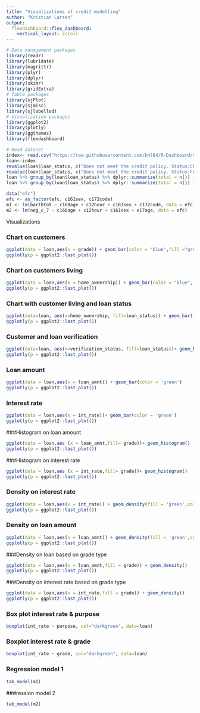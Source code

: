 ```yaml
---
title: "Visualizations of credit modelling"
author: "Kristian Larsen"
output: 
  flexdashboard::flex_dashboard:
    vertical_layout: scroll
---
```


```r
# Data management packages
library(readr) 
library(lubridate)
library(magrittr)
library(plyr)
library(dplyr) 
library(skimr)
library(gridExtra) 
# Table packages
library(sjPlot)
library(sjmisc)
library(sjlabelled)
# Visualization packages
library(ggplot2) 
library(plotly)
library(ggthemes)
library(flexdashboard)

# Read dataset
index<- read.csv("https://raw.githubusercontent.com/knl84/R-Dashboard/master/german_credit.csv")
loan<-index
revalue(loan$loan_status, c("Does not meet the credit policy. Status:Charged Off" = "Charged Off")) -> loan$loan_status
revalue(loan$loan_status, c("Does not meet the credit policy. Status:Fully Paid" = "Fully Paid")) -> loan$loan_status
loan %>% group_by(loan$loan_status) %>% dplyr::summarize(total = n()) -> loan_status_data
loan %>% group_by(loan$loan_status) %>% dplyr::summarize(total = n()) -> loan_status_data

data("efc")
efc <- as_factor(efc, c161sex, c172code)
m1 <- lm(barthtot ~ c160age + c12hour + c161sex + c172code, data = efc)
m2 <- lm(neg_c_7 ~ c160age + c12hour + c161sex + e17age, data = efc)
```

Visualizations

### Chart on customers
```r
ggplot(data = loan,aes(x = grade)) + geom_bar(color = "blue",fill ="green") +geom_text(stat='count', aes(label=..count..))+ theme_solarized()
ggplotly(p = ggplot2::last_plot())
```
### Chart on customers living
```r
ggplot(data = loan,aes(x = home_ownership)) + geom_bar(color = "blue",fill ="green") +geom_text(stat='count', aes(label=..count..))+ theme_solarized()
ggplotly(p = ggplot2::last_plot())
```

### Chart with customer living and loan status
```r
ggplot(data=loan, aes(x=home_ownership, fill=loan_status)) + geom_bar()
ggplotly(p = ggplot2::last_plot())
```
### Customer and loan verification
```r
ggplot(data=loan, aes(x=verification_status, fill=loan_status))+ geom_bar()
ggplotly(p = ggplot2::last_plot())
```

### Loan amount
```r
ggplot(data = loan,aes(x = loan_amnt)) + geom_bar(color = 'green')
ggplotly(p = ggplot2::last_plot())
```
### Interest rate
```r
ggplot(data = loan,aes(x = int_rate))+ geom_bar(color = 'green')
ggplotly(p = ggplot2::last_plot())
```

###Histogram on loan amount
```r

ggplot(data = loan,aes (x = loan_amnt,fill= grade))+ geom_histogram()
ggplotly(p = ggplot2::last_plot())
```
###Histogram  on interest rate
```r

ggplot(data = loan,aes (x = int_rate,fill= grade))+ geom_histogram()
ggplotly(p = ggplot2::last_plot())
```

### Density on interest rate
```r
ggplot(data = loan,aes(x = int_rate)) + geom_density(fill = 'green',color = 'blue')
ggplotly(p = ggplot2::last_plot())
```
### Density on loan amount
```r
ggplot(data = loan,aes(x = loan_amnt)) + geom_density(fill = 'green',color = 'blue')
ggplotly(p = ggplot2::last_plot())
```

###Density on loan based on grade type
```r
ggplot(data = loan,aes(x = loan_amnt,fill = grade)) + geom_density()
ggplotly(p = ggplot2::last_plot())
```
###Density on interest rate based on grade type
```r
ggplot(data = loan,aes(x = int_rate,fill = grade)) + geom_density()
ggplotly(p = ggplot2::last_plot())
```

### Box plot interest rate & purpose
```r
boxplot(int_rate ~ purpose, col="darkgreen", data=loan)
```
### Boxplot interest rate & grade 
```r
boxplot(int_rate ~ grade, col="darkgreen", data=loan)
```

### Regression model 1
```r
tab_model(m1)
```
###ression model 2
```r
tab_model(m2)
```

